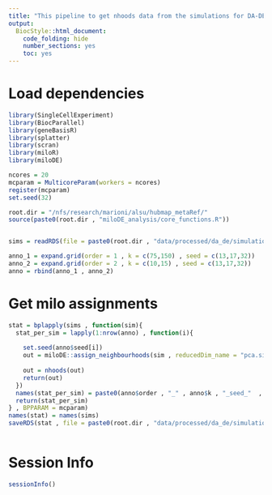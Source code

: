 ```yaml
---
title: "This pipeline to get nhoods data from the simulations for DA-DE"
output:
  BiocStyle::html_document:
    code_folding: hide
    number_sections: yes
    toc: yes  
---
```

# Load dependencies

```r


library(SingleCellExperiment)
library(BiocParallel)
library(geneBasisR)
library(splatter)
library(scran)
library(miloR)
library(miloDE)

ncores = 20
mcparam = MulticoreParam(workers = ncores)
register(mcparam)
set.seed(32)

root.dir = "/nfs/research/marioni/alsu/hubmap_metaRef/"
source(paste0(root.dir , "miloDE_analysis/core_functions.R"))


sims = readRDS(file = paste0(root.dir , "data/processed/da_de/simulations_chimera/blood/sces_simulated.Rds"))

anno_1 = expand.grid(order = 1 , k = c(75,150) , seed = c(13,17,32))
anno_2 = expand.grid(order = 2 , k = c(10,15) , seed = c(13,17,32))
anno = rbind(anno_1 , anno_2)


```

# Get milo assignments

```r


stat = bplapply(sims , function(sim){
  stat_per_sim = lapply(1:nrow(anno) , function(i){
    
    set.seed(anno$seed[i])
    out = miloDE::assign_neighbourhoods(sim , reducedDim_name = "pca.simulations" , order = anno$order[i] , k = anno$k[i] , d = 10 , verbose = F , filtering = T)
    
    out = nhoods(out)
    return(out)
  })
  names(stat_per_sim) = paste0(anno$order , "_" , anno$k , "_seed_"  , anno$seed)
  return(stat_per_sim)
} , BPPARAM = mcparam)
names(stat) = names(sims)
saveRDS(stat , file = paste0(root.dir , "data/processed/da_de/simulations_chimera/blood/nhoods_sims.Rds"))



```



# Session Info

```r
sessionInfo()
```
